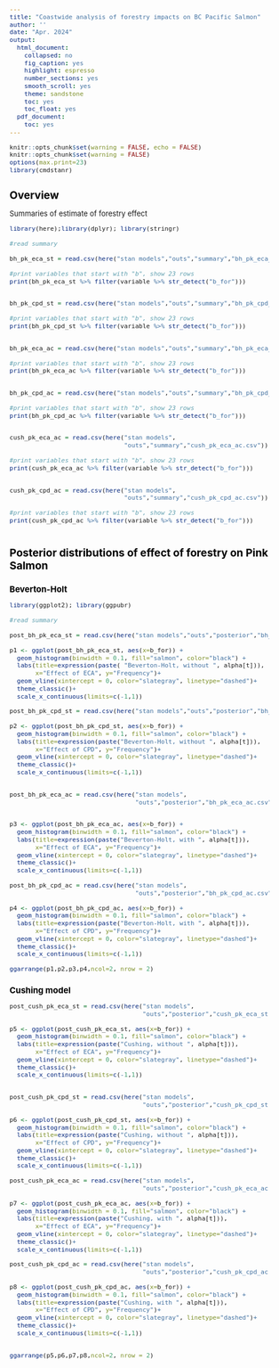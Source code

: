 ---
title: "Coastwide analysis of forestry impacts on BC Pacific Salmon"
author: ''
date: "Apr. 2024"
output:
  html_document:
    collapsed: no
    fig_caption: yes
    highlight: espresso
    number_sections: yes
    smooth_scroll: yes
    theme: sandstone
    toc: yes
    toc_float: yes
  pdf_document:
    toc: yes
---

```{=html}
<style type="text/css">

body{ /* Normal  */
      font-size: 13px;
  }
td {  /* Table  */
  font-size: 13px;
}
h1.title {
  font-size: 24px;
  color: Black;
}
h1 { /* Header 1 */
  font-size: 19px;
  color: Black;
}
h2 { /* Header 2 */
    font-size: 15px;
  color: Black;
}
h3 { /* Header 3 */
    font-size: 15px;
  color: Black;
}
</style>
```

```{r setup, include=FALSE}
knitr::opts_chunk$set(warning = FALSE, echo = FALSE)
knitr::opts_chunk$set(warning = FALSE)
options(max.print=23)
library(cmdstanr)
```

# Overview

Summaries of estimate of forestry effect

```{r}
library(here);library(dplyr); library(stringr)

#read summary

bh_pk_eca_st = read.csv(here("stan models","outs","summary","bh_pk_eca_st.csv"))

#print variables that start with "b", show 23 rows
print(bh_pk_eca_st %>% filter(variable %>% str_detect("b_for")))



```



```{r}


bh_pk_cpd_st = read.csv(here("stan models","outs","summary","bh_pk_cpd_st.csv"))

#print variables that start with "b", show 23 rows
print(bh_pk_cpd_st %>% filter(variable %>% str_detect("b_for")))



```

```{r}


bh_pk_eca_ac = read.csv(here("stan models","outs","summary","bh_pk_eca_ac.csv"))

#print variables that start with "b", show 23 rows
print(bh_pk_eca_ac %>% filter(variable %>% str_detect("b_for")))



```


```{r}


bh_pk_cpd_ac = read.csv(here("stan models","outs","summary","bh_pk_cpd_ac.csv"))

#print variables that start with "b", show 23 rows
print(bh_pk_cpd_ac %>% filter(variable %>% str_detect("b_for")))



```


```{r}


cush_pk_eca_ac = read.csv(here("stan models",
                               "outs","summary","cush_pk_eca_ac.csv"))

#print variables that start with "b", show 23 rows
print(cush_pk_eca_ac %>% filter(variable %>% str_detect("b_for")))



```



```{r}


cush_pk_cpd_ac = read.csv(here("stan models",
                               "outs","summary","cush_pk_cpd_ac.csv"))

#print variables that start with "b", show 23 rows
print(cush_pk_cpd_ac %>% filter(variable %>% str_detect("b_for")))



```

# Posterior distributions of effect of forestry on Pink Salmon

## Beverton-Holt
```{r}
library(ggplot2); library(ggpubr)

#read summary

post_bh_pk_eca_st = read.csv(here("stan models","outs","posterior","bh_pk_eca_st.csv"))

p1 <- ggplot(post_bh_pk_eca_st, aes(x=b_for)) + 
  geom_histogram(binwidth = 0.1, fill="salmon", color="black") +
  labs(title=expression(paste( "Beverton-Holt, without ", alpha[t])), 
       x="Effect of ECA", y="Frequency")+
  geom_vline(xintercept = 0, color="slategray", linetype="dashed")+
  theme_classic()+
  scale_x_continuous(limits=c(-1,1))

post_bh_pk_cpd_st = read.csv(here("stan models","outs","posterior","bh_pk_cpd_st.csv"))

p2 <- ggplot(post_bh_pk_cpd_st, aes(x=b_for)) + 
  geom_histogram(binwidth = 0.1, fill="salmon", color="black") +
  labs(title=expression(paste("Beverton-Holt, without ", alpha[t])), 
       x="Effect of CPD", y="Frequency")+
  geom_vline(xintercept = 0, color="slategray", linetype="dashed")+
  theme_classic()+
  scale_x_continuous(limits=c(-1,1))


post_bh_pk_eca_ac = read.csv(here("stan models",
                                  "outs","posterior","bh_pk_eca_ac.csv"))


p3 <- ggplot(post_bh_pk_eca_ac, aes(x=b_for)) +
  geom_histogram(binwidth = 0.1, fill="salmon", color="black") +
  labs(title=expression(paste("Beverton-Holt, with ", alpha[t])), 
       x="Effect of ECA", y="Frequency")+
  geom_vline(xintercept = 0, color="slategray", linetype="dashed")+
  theme_classic()+
  scale_x_continuous(limits=c(-1,1))

post_bh_pk_cpd_ac = read.csv(here("stan models",
                                  "outs","posterior","bh_pk_cpd_ac.csv"))

p4 <- ggplot(post_bh_pk_cpd_ac, aes(x=b_for)) +
  geom_histogram(binwidth = 0.1, fill="salmon", color="black") +
  labs(title=expression(paste("Beverton-Holt, with ", alpha[t])), 
       x="Effect of CPD", y="Frequency")+
  geom_vline(xintercept = 0, color="slategray", linetype="dashed")+
  theme_classic()+
  scale_x_continuous(limits=c(-1,1))

ggarrange(p1,p2,p3,p4,ncol=2, nrow = 2)

```


## Cushing model

```{r}

post_cush_pk_eca_st = read.csv(here("stan models",
                                    "outs","posterior","cush_pk_eca_st.csv"))

p5 <- ggplot(post_cush_pk_eca_st, aes(x=b_for)) + 
  geom_histogram(binwidth = 0.1, fill="salmon", color="black") +
  labs(title=expression(paste("Cushing, without ", alpha[t])), 
       x="Effect of ECA", y="Frequency")+
  geom_vline(xintercept = 0, color="slategray", linetype="dashed")+
  theme_classic()+
  scale_x_continuous(limits=c(-1,1))


post_cush_pk_cpd_st = read.csv(here("stan models",
                                    "outs","posterior","cush_pk_cpd_st.csv"))

p6 <- ggplot(post_cush_pk_cpd_st, aes(x=b_for)) +
  geom_histogram(binwidth = 0.1, fill="salmon", color="black") +
  labs(title=expression(paste("Cushing, without ", alpha[t])), 
       x="Effect of CPD", y="Frequency")+
  geom_vline(xintercept = 0, color="slategray", linetype="dashed")+
  theme_classic()+
  scale_x_continuous(limits=c(-1,1))

post_cush_pk_eca_ac = read.csv(here("stan models",
                                    "outs","posterior","cush_pk_eca_ac.csv"))

p7 <- ggplot(post_cush_pk_eca_ac, aes(x=b_for)) +
  geom_histogram(binwidth = 0.1, fill="salmon", color="black") +
  labs(title=expression(paste("Cushing, with ", alpha[t])), 
       x="Effect of ECA", y="Frequency")+
  geom_vline(xintercept = 0, color="slategray", linetype="dashed")+
  theme_classic()+
  scale_x_continuous(limits=c(-1,1))

post_cush_pk_cpd_ac = read.csv(here("stan models",
                                    "outs","posterior","cush_pk_cpd_ac.csv"))

p8 <- ggplot(post_cush_pk_cpd_ac, aes(x=b_for)) +
  geom_histogram(binwidth = 0.1, fill="salmon", color="black") +
  labs(title=expression(paste("Cushing, with ", alpha[t])), 
       x="Effect of CPD", y="Frequency")+
  geom_vline(xintercept = 0, color="slategray", linetype="dashed")+
  theme_classic()+
  scale_x_continuous(limits=c(-1,1))


ggarrange(p5,p6,p7,p8,ncol=2, nrow = 2)



```
